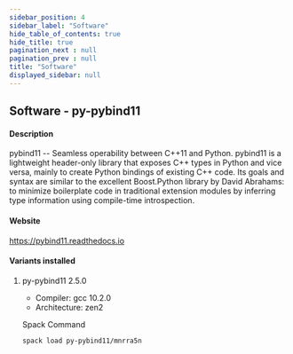 ```yaml
---
sidebar_position: 4
sidebar_label: "Software"
hide_table_of_contents: true
hide_title: true
pagination_next : null
pagination_prev : null
title: "Software"
displayed_sidebar: null
---
```


## Software - py-pybind11


#### Description
pybind11 -- Seamless operability between C++11 and Python. pybind11 is a lightweight header-only library that exposes C++ types in Python and vice versa, mainly to create Python bindings of existing C++ code. Its goals and syntax are similar to the excellent Boost.Python library by David Abrahams: to minimize boilerplate code in traditional extension modules by inferring type information using compile-time introspection.

#### Website
https://pybind11.readthedocs.io

#### Variants installed

1. py-pybind11 2.5.0

    - Compiler: gcc 10.2.0
    - Architecture: zen2

    Spack Command
    ```bash
    spack load py-pybind11/mnrra5n
    ```
